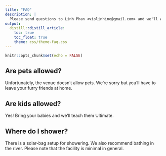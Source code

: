 ```yaml
---
title: "FAQ"
description: |
  Please send questions to Linh Phan <violinhino@gmail.com> and we'll add them here.
output: 
  distill::distill_article:
    toc: true
    toc_float: true
    theme: css/theme-faq.css
---
```


```r
knitr::opts_chunk$set(echo = FALSE)
```

## Are pets allowed?

Unfortunately, the venue doesn't allow pets.
We're sorry but you'll have to leave your furry friends at home.

## Are kids allowed?
Yes!
Bring your babies and we'll teach them Ultimate.

## Where do I shower?
There is a solar-bag setup for showering.
We also recommend bathing in the river.
Please note that the facility is minimal in general.
